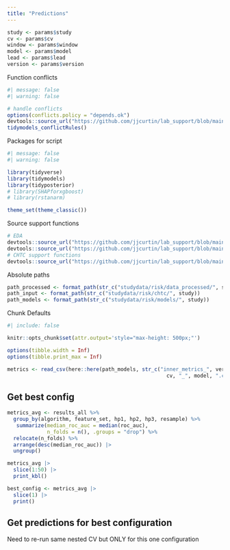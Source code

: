 ```yaml
---
title: "Predictions"
---
```



```r
study <- params$study
cv <- params$cv
window <- params$window
model <- params$model
lead <- params$lead 
version <- params$version
```

Function conflicts
```r
#| message: false
#| warning: false

# handle conflicts
options(conflicts.policy = "depends.ok")
devtools::source_url("https://github.com/jjcurtin/lab_support/blob/main/fun_ml.R?raw=true")
tidymodels_conflictRules()
```

Packages for script
```r
#| message: false
#| warning: false

library(tidyverse)
library(tidymodels)
library(tidyposterior)
# library(SHAPforxgboost)
# library(rstanarm)

theme_set(theme_classic()) 
```

Source support functions
```r
# EDA
devtools::source_url("https://github.com/jjcurtin/lab_support/blob/main/fun_eda.R?raw=true")
devtools::source_url("https://github.com/jjcurtin/lab_support/blob/main/format_path.R?raw=true")
# CHTC support functions
devtools::source_url("https://github.com/jjcurtin/lab_support/blob/main/chtc/static_files/fun_chtc.R?raw=true")
```


Absolute paths
```r
path_processed <- format_path(str_c("studydata/risk/data_processed/", study))
path_input <- format_path(str_c("studydata/risk/chtc/", study))
path_models <- format_path(str_c("studydata/risk/models/", study))
```


Chunk Defaults
```r
#| include: false

knitr::opts_chunk$set(attr.output='style="max-height: 500px;"')

options(tibble.width = Inf)
options(tibble.print_max = Inf)
```


```r
metrics <- read_csv(here::here(path_models, str_c("inner_metrics_", version, "_", 
                                                    cv, "_", model, ".csv")))
```

## Get best config
```r
metrics_avg <- results_all %>% 
  group_by(algorithm, feature_set, hp1, hp2, hp3, resample) %>% 
   summarize(median_roc_auc = median(roc_auc),
             n_folds = n(), .groups = "drop") %>% 
  relocate(n_folds) %>% 
  arrange(desc(median_roc_auc)) |> 
  ungroup()

metrics_avg |> 
  slice(1:50) |> 
  print_kbl()

best_config <- metrics_avg |> 
  slice(1) |> 
  print()
```


## Get predictions for best configuration


Need to re-run same  nested CV but ONLY for this one configuration




